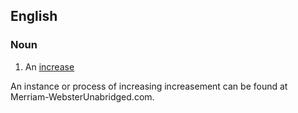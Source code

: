 ==English==

===Noun===
{{en-noun}}

#{{rare}} An [[increase]]

An instance or process of increasing
increasement can be found at Merriam-WebsterUnabridged.com.